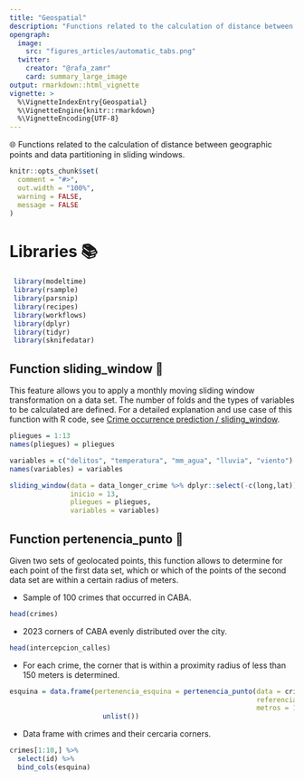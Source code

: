 ```yaml
---
title: "Geospatial"
description: "Functions related to the calculation of distance between geographic points and data partitioning in sliding windowsn"
opengraph:
  image: 
    src: "figures_articles/automatic_tabs.png"
  twitter:
    creator: "@rafa_zamr"
    card: summary_large_image
output: rmarkdown::html_vignette
vignette: >
  %\VignetteIndexEntry{Geospatial}
  %\VignetteEngine{knitr::rmarkdown}
  %\VignetteEncoding{UTF-8}
---
```


🌐 Functions related to the calculation of distance between geographic points and data partitioning in sliding windows.

```r
knitr::opts_chunk$set(
  comment = "#>",
  out.width = "100%",
  warning = FALSE,
  message = FALSE
)
```


# Libraries 📚

```r
 library(modeltime)
 library(rsample)
 library(parsnip)
 library(recipes)
 library(workflows)
 library(dplyr)
 library(tidyr)
 library(sknifedatar)
```

## Function sliding_window 🔁

This feature allows you to apply a monthly moving sliding window transformation on a data set. The number of folds and the types of variables to be calculated are defined. For a detailed explanation and use case of this function with R code, see [Crime occurrence prediction / sliding_window](https://rafael-zambrano-blog-ds.netlify.app/posts/2020-12-22-prediccin-de-delitos-en-caba/#aplicaci%C3%B3n-de-ventanas-deslizantes).

```r
pliegues = 1:13
names(pliegues) = pliegues

variables = c("delitos", "temperatura", "mm_agua", "lluvia", "viento")
names(variables) = variables

sliding_window(data = data_longer_crime %>% dplyr::select(-c(long,lat)),
               inicio = 13,
               pliegues = pliegues,
               variables = variables)
```


## Function pertenencia_punto 📍

Given two sets of geolocated points, this function allows to determine for each point of the first data set, which or which of the points of the second data set are within a certain radius of meters.

* Sample of 100 crimes that occurred in CABA.

```r
head(crimes)
```

* 2023 corners of CABA evenly distributed over the city.

```r
head(intercepcion_calles)
```

* For each crime, the corner that is within a proximity radius of less than 150 meters is determined.

```r
esquina = data.frame(pertenencia_esquina = pertenencia_punto(data = crimes[1:10,], 
                                                             referencia = intercepcion_calles[1:300,],
                                                             metros = 150) %>% 
                       unlist())
```

* Data frame with crimes and their cercaria corners.

```r
crimes[1:10,] %>% 
  select(id) %>% 
  bind_cols(esquina)
```




